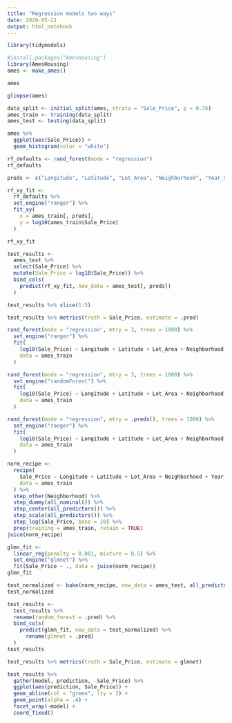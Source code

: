 ```yaml
---
title: "Regression models two ways"
date: 2020-05-21
output: html_notebook
---
```


```r
library(tidymodels)
```

```r
#install.packages("AmesHousing")
library(AmesHousing)
ames <- make_ames()
```

```r
ames
```

```r
glimpse(ames)
```

```r
data_split <- initial_split(ames, strata = "Sale_Price", p = 0.75)
ames_train <- training(data_split)
ames_test <- testing(data_split)
```

```r
ames %>%
  ggplot(aes(Sale_Price)) +
  geom_histogram(color = "white")
```


```r
rf_defaults <- rand_forest(mode = "regression")
rf_defaults
```

```r
preds <- c("Longitude", "Latitude", "Lot_Area", "Neighborhood", "Year_Sold")

rf_xy_fit <- 
  rf_defaults %>%
  set_engine("ranger") %>%
  fit_xy(
    x = ames_train[, preds],
    y = log10(ames_train$Sale_Price)
  )

rf_xy_fit
```

```r
test_results <-
  ames_test %>%
  select(Sale_Price) %>%
  mutate(Sale_Price = log10(Sale_Price)) %>%
  bind_cols(
    predict(rf_xy_fit, new_data = ames_test[, preds])
  )

test_results %>% slice(1:5)
```

```r
test_results %>% metrics(truth = Sale_Price, estimate = .pred)
```

```r
rand_forest(mode = "regression", mtry = 3, trees = 1000) %>%
  set_engine("ranger") %>%
  fit(
    log10(Sale_Price) ~ Longitude + Latitude + Lot_Area + Neighborhood + Year_Sold,
    data = ames_train
  )
```


```r
rand_forest(mode = "regression", mtry = 3, trees = 1000) %>%
  set_engine("randomForest") %>%
  fit(
    log10(Sale_Price) ~ Longitude + Latitude + Lot_Area + Neighborhood + Year_Sold,
    data = ames_train
  )
```

```r
rand_forest(mode = "regression", mtry = .preds(), trees = 1000) %>%
  set_engine("ranger") %>%
  fit(
    log10(Sale_Price) ~ Longitude + Latitude + Lot_Area + Neighborhood + Year_Sold,
    data = ames_train
  )
```

```r
norm_recipe <-
  recipe(
    Sale_Price ~ Longitude + Latitude + Lot_Area + Neighborhood + Year_Sold,
    data = ames_train
  ) %>%
  step_other(Neighborhood) %>%
  step_dummy(all_nominal()) %>%
  step_center(all_predictors()) %>%
  step_scale(all_predictors()) %>%
  step_log(Sale_Price, base = 10) %>%
  prep(training = ames_train, retain = TRUE)
juice(norm_recipe)
```

```r
glmn_fit <-
  linear_reg(penalty = 0.001, mixture = 0.5) %>%
  set_engine("glmnet") %>% 
  fit(Sale_Price ~ ., data = juice(norm_recipe))
glmn_fit
```

```r
test_normalized <- bake(norm_recipe, new_data = ames_test, all_predictors())
test_normalized
```

```r
test_results <-
  test_results %>%
  rename(random_forest = .pred) %>%
  bind_cols(
    predict(glmn_fit, new_data = test_normalized) %>%
      rename(glmnet = .pred)
  )
test_results
```

```r
test_results %>% metrics(truth = Sale_Price, estimate = glmnet)
```

```r
test_results %>%
  gather(model, prediction, -Sale_Price) %>% 
  ggplot(aes(prediction, Sale_Price)) +
  geom_abline(col = "green", lty = 2) +
  geom_point(alpha = .4) +
  facet_wrap(~model) +
  coord_fixed()
```













































